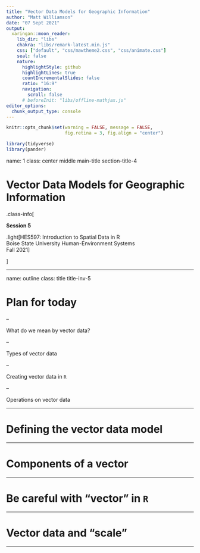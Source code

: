 ```yaml
---
title: "Vector Data Models for Geographic Information"
author: "Matt Williamson"
date: "07 Sept 2021"
output:
  xaringan::moon_reader:
    lib_dir: "libs"
    chakra: "libs/remark-latest.min.js"
    css: ["default", "css/mawtheme2.css", "css/animate.css"]        
    seal: false
    nature:
      highlightStyle: github
      highlightLines: true
      countIncrementalSlides: false
      ratio: "16:9"
      navigation:
        scroll: false
      # beforeInit: "libs/offline-mathjax.js"
editor_options: 
  chunk_output_type: console
---
```


```r
knitr::opts_chunk$set(warning = FALSE, message = FALSE, 
                      fig.retina = 3, fig.align = "center")
```


```r
library(tidyverse)
library(pander)
```


name: 1
class: center middle main-title section-title-4

# Vector Data Models for Geographic Information

.class-info[

**Session 5**

.light[HES597: Introduction to Spatial Data in R<br>
Boise State University Human-Environment Systems<br>
Fall 2021]

]

---

name: outline
class: title title-inv-5

# Plan for today

--

What do we mean by vector data?

--

Types of vector data

--

Creating vector data in `R`

--

Operations on vector data


---

# Defining the vector data model

---

# Components of a vector

---

# Be careful with "vector" in `R`

---

# Vector data and "scale"


---


